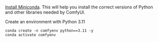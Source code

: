 [Install Miniconda](https://docs.anaconda.com/free/miniconda/index.html). This will help you install the correct versions of Python and other libraries needed by ComfyUI.

Create an environment with Python 3.11

```
conda create -n comfyenv python==3.11 -y
conda activate comfyenv
```
